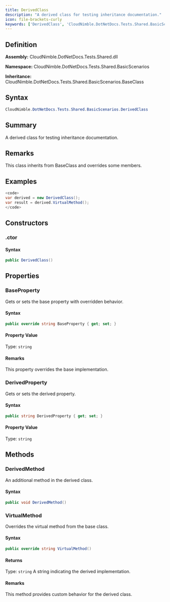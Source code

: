```yaml
---
title: DerivedClass
description: "A derived class for testing inheritance documentation."
icon: file-brackets-curly
keywords: ['DerivedClass', 'CloudNimble.DotNetDocs.Tests.Shared.BasicScenarios.DerivedClass', 'CloudNimble.DotNetDocs.Tests.Shared.BasicScenarios', 'class', 'CloudNimble.DotNetDocs.Tests.Shared.BasicScenarios.BaseClass']
---
```


## Definition

**Assembly:** CloudNimble.DotNetDocs.Tests.Shared.dll

**Namespace:** CloudNimble.DotNetDocs.Tests.Shared.BasicScenarios

**Inheritance:** CloudNimble.DotNetDocs.Tests.Shared.BasicScenarios.BaseClass

## Syntax

```csharp
CloudNimble.DotNetDocs.Tests.Shared.BasicScenarios.DerivedClass
```

## Summary

A derived class for testing inheritance documentation.

## Remarks

This class inherits from BaseClass and overrides some members.

## Examples

```csharp
<code>
var derived = new DerivedClass();
var result = derived.VirtualMethod();
</code>
```

## Constructors

### .ctor

#### Syntax

```csharp
public DerivedClass()
```

## Properties

### BaseProperty

Gets or sets the base property with overridden behavior.

#### Syntax

```csharp
public override string BaseProperty { get; set; }
```

#### Property Value

Type: `string`

#### Remarks

This property overrides the base implementation.

### DerivedProperty

Gets or sets the derived property.

#### Syntax

```csharp
public string DerivedProperty { get; set; }
```

#### Property Value

Type: `string`

## Methods

### DerivedMethod

An additional method in the derived class.

#### Syntax

```csharp
public void DerivedMethod()
```

### VirtualMethod

Overrides the virtual method from the base class.

#### Syntax

```csharp
public override string VirtualMethod()
```

#### Returns

Type: `string`
A string indicating the derived implementation.

#### Remarks

This method provides custom behavior for the derived class.

